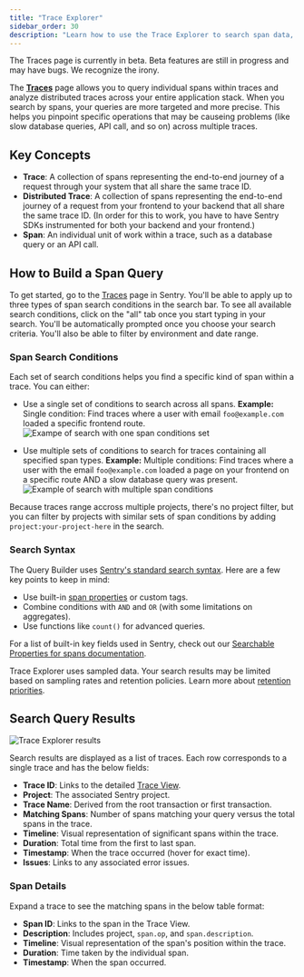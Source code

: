 ```yaml
---
title: "Trace Explorer"
sidebar_order: 30
description: "Learn how to use the Trace Explorer to search span data, find distributed traces, and debug performance issues across your entire application stack."
---
```


<Note>
The Traces page is currently in beta. Beta features are still in progress and may have bugs. We recognize the irony.
</Note>

The [**Traces**](https://sentry.io/orgredirect/organizations/:orgslug/traces/) page allows you to query individual spans within traces and analyze distributed traces across your entire application stack. When you search by spans, your queries are more targeted and more precise. This helps you pinpoint specific operations that may be causeing problems (like slow database queries, API call, and so on) across multiple traces.

## Key Concepts
- **Trace**: A collection of spans representing the end-to-end journey of a request through your system that all share the same trace ID.
- **Distributed Trace**: A collection of spans representing the end-to-end journey of a request from your frontend to your backend that all share the same trace ID. (In order for this to work, you have to have Sentry SDKs instrumented for both your backend and your frontend.)
- **Span**: An individual unit of work within a trace, such as a database query or an API call.

## How to Build a Span Query

To get started, go to the [Traces](https://sentry.io/orgredirect/organizations/:orgslug/traces/) page in Sentry. You'll be able to apply up to three types of span search conditions in the search bar. To see all available search conditions, click on the "all" tab once you start typing in your search. You'll be automatically prompted once you choose your search criteria. You'll also be able to filter by environment and date range. 

### Span Search Conditions

Each set of search conditions helps you find a specific kind of span within a trace. You can either:

- Use a single set of conditions to search across all spans.
**Example:** Single condition: Find traces where a user with email `foo@example.com` loaded a specific frontend route.
![Exampe of search with one span conditions set](./img/traces-one-span-conditions-example.png)

- Use multiple sets of conditions to search for traces containing all specified span types.
**Example:** Multiple conditions: Find traces where a user with the email `foo@example.com` loaded a page on your frontend on a specific route AND a slow database query was present.
![Example of search with multiple span conditions](./img/traces-multiple-span-conditions-example.png)

Because traces range accross multiple projects, there's no project filter, but you can filter by projects with similar sets of span conditions by adding `project:your-project-here` in the search.

### Search Syntax

The Query Builder uses [Sentry's standard search syntax](/concepts/search/). Here are a few key points to keep in mind:

- Use built-in [span properties](/concepts/search/searchable-properties/spans/) or custom tags.
- Combine conditions with `AND` and `OR` (with some limitations on aggregates).
- Use functions like `count()` for advanced queries.

For a list of built-in key fields used in Sentry, check out our [Searchable Properties for spans documentation](/concepts/search/searchable-properties/spans/).

<Note>

Trace Explorer uses sampled data. Your search results may be limited based on sampling rates and retention policies. Learn more about [retention priorities](/product/performance/retention-priorities/).

</Note> 

## Search Query Results

![Trace Explorer results](./img/traces-results.png)

Search results are displayed as a list of traces. Each row corresponds to a single trace and has the below fields:

- **Trace ID**: Links to the detailed [Trace View](/concepts/key-terms/tracing/trace-view/).
- **Project**: The associated Sentry project.
- **Trace Name**: Derived from the root transaction or first transaction.
- **Matching Spans**: Number of spans matching your query versus the total spans in the trace.
- **Timeline**: Visual representation of significant spans within the trace.
- **Duration**: Total time from the first to last span.
- **Timestamp**: When the trace occurred (hover for exact time).
- **Issues**: Links to any associated error issues.

### Span Details

Expand a trace to see the matching spans in the below table format:

- **Span ID**: Links to the span in the Trace View.
- **Description**: Includes project, `span.op`, and `span.description`.
- **Timeline**: Visual representation of the span's position within the trace.
- **Duration**: Time taken by the individual span.
- **Timestamp**: When the span occurred.


















